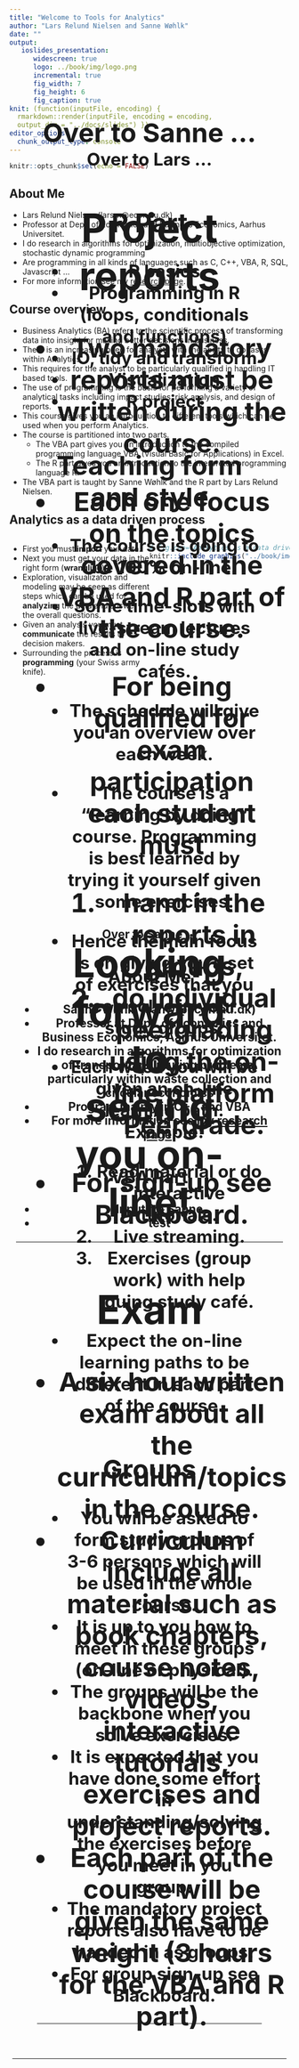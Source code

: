 ```yaml
---
title: "Welcome to Tools for Analytics"
author: "Lars Relund Nielsen and Sanne Wøhlk"
date: ""
output: 
   ioslides_presentation: 
      widescreen: true
      logo: ../book/img/logo.png
      incremental: true
      fig_width: 7
      fig_height: 6
      fig_caption: true
knit: (function(inputFile, encoding) {
  rmarkdown::render(inputFile, encoding = encoding,
  output_dir = "../docs/slides") })
editor_options: 
  chunk_output_type: console
---
```


<!-- Two column css styles + etc -->
<style>
.column-left{
  float: left;
  width: 50%;
  text-align: left;
}
.column-right{
  float: right;
  width: 50%;
  text-align: left;
}
.centerVH {
  text-align: center;
  position: fixed;
  top: 50%;
  left: 50%;
  transform: translate(-50%, -50%);
}
</style>

```r
knitr::opts_chunk$set(echo = FALSE)
```

## About Me 

- Lars Relund Nielsen (larsrn@econ.au.dk)
- Professor at Dept. of Economics and Business Economics, Aarhus Universitet. 
- I do research in algorithms for optimization, multiobjective optimization, stochastic dynamic programming
- Are programming in all kinds of languages such as C, C++, VBA, R, SQL, Javascript …
- For more information see my [research page]( http://www.research.relund.dk/).


## Course overview {.smaller}

- Business Analytics (BA) refers to the scientific process of transforming data into insight for making better decisions in business. 
- There is an increasing need for analysts with the ability to do tasks within Analytics. 
- This requires for the analyst to be particularly qualified in handling IT based tools. 
- The use of programming is the basis for performing a variety of analytical tasks including impact studies, risk analysis, and design of reports. 
- This course gives you an introduction to different tools which can be used when you perform Analytics.
- The course is partitioned into two parts. 
   * The VBA part gives you an introduction to the compiled programming language VBA (Visual Basic for Applications) in Excel. 
   * The R part gives you an introduction to the interpreted programming language R. 
- The VBA part is taught by Sanne Wøhlk and the R part by Lars Relund Nielsen.


## Analytics as a data driven process

<div class="column-right">
```r
# fig.cap="Analytics as a data driven process."
knitr::include_graphics("../book/img/process.png", dpi = 250)
```
</div>
<div class="column-left">
- First you must __import__ your data. 
<!-- That is, take data from a database, file, web API etc. and transform it into a data frame/table.  -->
- Next you must get your data in the right form (__wrangling__).
<!-- - In general raw data may be messy and need to be structured in a __tidy__ way.  -->
<!-- Tidying your data means storing it in a structured form sutaiable for analysis. In brief, when your data is __tidy__, each column is a variable, and each row is an observation. Tidy data is important because the consistent structure lets you focus your struggle on questions about the data.  -->
<!-- - Once you have tidy data, a common first step is to __transform__ it.  -->
<!-- Transformation includes narrowing in on observations of interest (e.g. only observations from a specific year or warehouse), creating new variables based on existing variables (like the cost of using the machine that day given idle time).  -->
- Exploration, visualizaton and modeling may be seen as different steps which can be used for __analyzing__ the data and answer the overall questions. 
<!-- This part of the course will focus on the different steps except modeling.  -->
<!-- - The next step is to do a simple __exploration__ of you data such as calculating a set of summary statistics (like counts, means or KPIs).  -->
<!-- A good way to get an overview over your data is by __visualisation__.  -->
<!-- A good visualisation will show you things that you did not expect, raise new questions about the data or confirm your hypotesis. A good visualisation might also hint that you're asking the wrong question, or you need to collect different data. Exploration and visusalization are descriptive analytics and used to answer questions such as: What happend? How many, how often, where? Where exactly is the problem? What actions are needed? -->
<!-- - __Models__ are complementary tools to visualisation. Once you have made your questions sufficiently precise, you can use a model to answer them. A model is a description of a system using mathematical concepts and a simplification of the real system. That is, the results of a model are based on a set of assumptions. Models for statistical analysis, forecasting, system behaivior are predictive analytics and answer questions like: Why is this happening? What if these trends continue? What will happen next? Models for prescriptive analytics use optimization and other decision modelling techniques to suggest decision options with the goal of improving business performance and answer questions like: What is the best that can happen? -->
- Given an analysis you must __communicate__ the results to decision makers. 
<!-- Note that analytics is not a one-way process, is is common that you several times have to tidy and transform your data, explore and visualize based on the results of a model, rerun the model given feedback on you communication to the decision makers etc. Common connections are visualized using directed arrows in Figure \@ref(fig:process).  -->
- Surrounding the process is __programming__ (your Swiss army knife). 
<!-- An introduction to programming is given in the first part of the course using VBA in Excel. We will cover programming using R in this part of the course. -->
</div>

----

<div class="centerVH">
<h2>Over to Sanne ...<h2/>
<div/>


## About Me 

- Sanne Wøhlk (sanw@econ.au.dk)
- Professor at Dept. of Economics and Business Economics, Aarhus Universitet. 
- I do research in algorithms for optimization of transport and routing problems, particularly within waste collection and circular economics
- Program mainly in C++ and VBA
- For more information see my [research page](https://pure.au.dk/portal/en/persons/sanne-woehlk(f479b9e0-8ab3-4834-a009-e4e54f903e5c).html).


## VBA Part

- Input fra Sanne
- test

----

<div class="centerVH">
<h2>Over to Lars ...<h2/>
<div/>

## R Part

- R basics
- Programming in R (loops, conditionals and functions)
- IO, tidy and transform
- Visualization
- R project


## Teaching form and style {.smaller}

- The course is going to be 100% on-line. 
<!-- That is, no physical presence of you at the university is required.  -->
- Some time-slots with live-stream lectures and on-line study cafés. 
- The schedule will give you an overview over each week.
<!-- Live streaming and study cafés will always be inside the time-slots given in the university time tables.  -->
- The course is a "learning by doing" course. Programming is best learned by trying it yourself given some exercises. 
- Hence the main focus is on giving you a set of exercises that you can solve in your study groups.
- Each week you will be given an on-line learning path. Example:
<!-- which is a mashup of reading material, interactive tutorials, videos, live-streaming, exercises, projects etc. Example: -->
   
   1) Read material or do interactive tutorials.
   2) Live streaming.
   3) Exercises (group work) with help duing study café.
<!-- In general you first need to do some prerequisite activities about a weeks topic, such a reading book chapters, course notes or do interactive tutorials. This must be done before the scheduled live-stream lecture (if any). Next, there may be an live-stream lecture. Finally, post lecture activities focus on group work where you solve the exercises. Here there will be a set of teaching assistants (TAs) ready to help you on-line in the study cafés. It is expected that you have done some effort in understanding/solving the exercises before you meet in you group.  -->
- Expect the on-line learning paths to be different in each part of the course.

## Groups 

- You will be asked to form study groups of 3-6 persons which will be used in the whole course. 
- It is up to you how to meet in these groups (on-line or physical). 
- The groups will be the backbone when you solve exercises. 
- It is expected that you have done some effort in understanding/solving the exercises before you meet in you group.
- The mandatory project reports also have to be handed in as groups.
- For group sign-up see Blackboard.

----

<div class="centerVH">
<h2>Over to Sanne ...<h2/>
<div/>

## Project reports

- Two mandatory reports must be written during the course. 
- Each one focus on the topics covered in the VBA and R part of the course. 
- For being qualified for exam participation each student must 

   1) hand in the reports in groups,
   2) do individual peergrading using the on-line platform Peergrade.
   
- For sign-up see Blackboard.

## Exam

- A six hour written exam about all the curriculum/topics in the course.
- Curriculum include all material such as book chapters, course notes, videos, interactive tutorials, exercises and project reports.
- Each part of the course will be given the same weight (3 hours for the VBA and R part). 

----

<div class="centerVH">
<h2>Looking forward to seeing you on-line!<h2/>
<div/>


